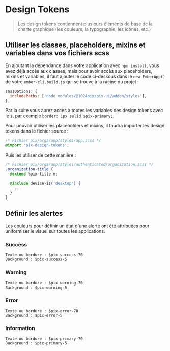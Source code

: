 
<Meta title="Utiliser Pix UI/Design Tokens/ Utilisation" />

# Design Tokens

> Les design tokens contiennent plusieurs éléments de base de la charte graphique (les couleurs, la typographie, les icônes, etc.)

## Utiliser les classes, placeholders, mixins et variables dans vos fichiers scss

En ajoutant la dépendance dans votre application avec `npm install`, vous avez déjà accès aux classes, mais pour avoir accès aux placeholders, mixins et variables,
il faut ajouter le code ci-dessous dans le `new EmberApp()` de votre `ember-cli.build.js` qui se trouve à la racine du projet :

```js
sassOptions: {
  includePaths: ['node_modules/@1024pix/pix-ui/addon/styles'],
},
```

Par la suite vous aurez accès à toutes les variables des design tokens avec le `$`, par exemple `border: 1px solid $pix-primary;`.

Pour pouvoir utiliser les placeholders et mixins, il faudra importer les design tokens dans le fichier source :

```css
/* Fichier pix/orga/app/styles/app.scss */
@import 'pix-design-tokens';
```

Puis les utiliser de cette manière :

```css
/* Fichier pix/orga/app/styles/authenticated/organization.scss */
.organization-title {
  @extend %pix-title-m;

  @include device-is('desktop') {
    ...
  }
}
```

## Définir les alertes

Les couleurs pour définir un état d'une alerte ont été attribuées pour uniformiser le visuel sur toutes les applications.

### Success

```
Texte ou bordure : $pix-success-70
Background : $pix-success-5
```

### Warning

```
Texte ou bordure : $pix-warning-70
Background : $pix-warning-5
```

### Error

```
Texte ou bordure : $pix-error-70
Background : $pix-error-5
```

### Information

```
Texte ou bordure : $pix-primary-70
Background : $pix-primary-5
```
